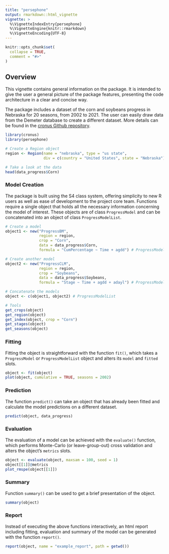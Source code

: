 ```yaml
---
title: "persephone"
output: rmarkdown::html_vignette
vignette: >
  %\VignetteIndexEntry{persephone}
  %\VignetteEngine{knitr::rmarkdown}
  %\VignetteEncoding{UTF-8}
---
```


```r
knitr::opts_chunk$set(
  collapse = TRUE,
  comment = "#>"
)
```

## Overview

This vignette contains general information on the package. It is intended to give the user a general picture of the package features, presenting the code architecture in a clear and concise way.

The package includes a dataset of the corn and soybeans progress in Nebraska for 20 seasons, from 2002 to 2021. The user can easily draw data from the Demeter database to create a different dataset. More details can be found in the [cronus Github repository](https://github.com/agesofman/cronus "cronus Github repository").

```r
library(cronus)
library(persephone)

# Create a Region object
region <- Region(name = "nebraska", type = "us state",
                 div = c(country = "United States", state = "Nebraska"))

# Take a look at the data
head(data_progress$Corn)
```

### Model Creation

The package is built using the S4 class system, offering simplicity to new R users as well as ease of development to the project core team. Functions require a single object that holds all the necessary information concerning the model of interest. These objects are of class `ProgressModel` and can be concatenated into an object of class `ProgressModelList`.

```r
# Create a model
object1 <- new("ProgressBM",
               region = region,
               crop = "Corn",
               data = data_progress$Corn,
               formula = "CumPercentage ~ Time + agdd") # ProgressModel

# Create another model
object2 <- new("ProgressCLM",
               region = region,
               crop = "Soybeans",
               data = data_progress$Soybeans,
               formula = "Stage ~ Time + agdd + adayl") # ProgressModel

# Concatenate the models
object <- c(object1, object2) # ProgressModelList

# Tools
get_crops(object)
get_region(object)
get_index(object, crop = "Corn")
get_stages(object)
get_seasons(object)
```

### Fitting

Fitting the object is straightforward with the function `fit()`, which takes a
`ProgressModel` or `ProgressModelList` object and alters its `model` and `fitted` slots.

```r
object <- fit(object)
plot(object, cumulative = TRUE, seasons = 2002)
```

### Prediction

The function `predict()` can take an object that has already been fitted and calculate the model predictions on a different dataset.

```r
predict(object, data_progress)
```

### Evaluation

The evaluation of a model can be achieved with the `evaluate()` function, which performs Monte-Carlo (or leave-group-out) cross validation and alters the object's `metrics` slots.

```r
object <- evaluate(object, maxsam = 100, seed = 1)
object[[1]]@metrics
plot_rmspe(object[[1]])
```

### Summary

Function `summary()` can be used to get a brief presentation of the object.

```r
summary(object)
```

### Report

Instead of executing the above functions interactively, an html report including fitting, evaluation and summary of the model can be generated with the function `report()`. 

```r
report(object, name = "example_report", path = getwd())
```
